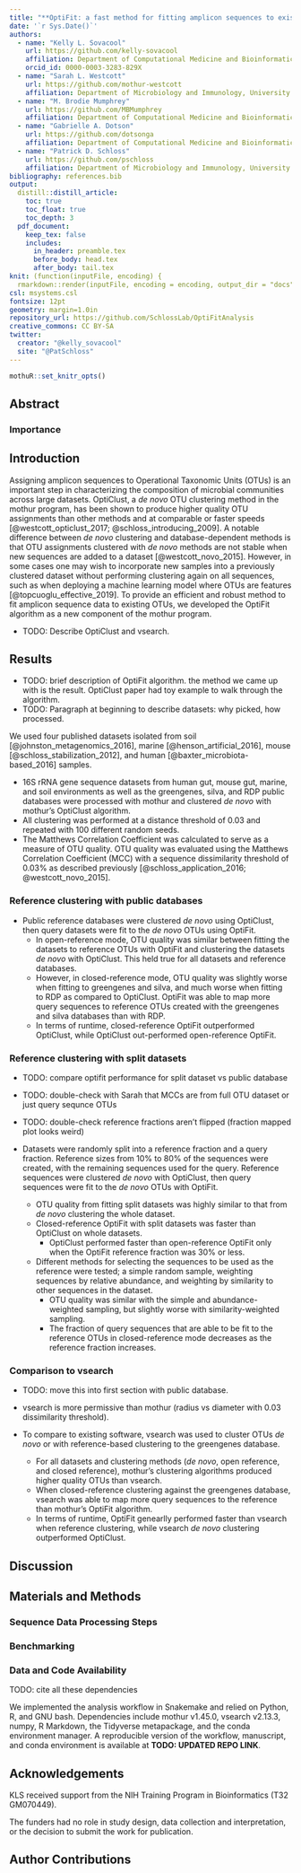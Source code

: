 ```yaml
---
title: "**OptiFit: a fast method for fitting amplicon sequences to existing OTUs**"
date: '`r Sys.Date()`'
authors:
  - name: "Kelly L. Sovacool"
    url: https://github.com/kelly-sovacool
    affiliation: Department of Computational Medicine and Bioinformatics, University of Michigan, Ann Arbor, MI
    orcid_id: 0000-0003-3283-829X
  - name: "Sarah L. Westcott"
    url: https://github.com/mothur-westcott
    affiliation: Department of Microbiology and Immunology, University of Michigan, Ann Arbor, MI
  - name: "M. Brodie Mumphrey"
    url: https://github.com/MBMumphrey
    affiliation: Department of Computational Medicine and Bioinformatics, University of Michigan, Ann Arbor, MI
  - name: "Gabrielle A. Dotson"
    url: https://github.com/dotsonga
    affiliation: Department of Computational Medicine and Bioinformatics, University of Michigan, Ann Arbor, MI
  - name: "Patrick D. Schloss"
    url: https://github.com/pschloss
    affiliation: Department of Microbiology and Immunology, University of Michigan, Ann Arbor, MI
bibliography: references.bib
output:
  distill::distill_article:
    toc: true
    toc_float: true
    toc_depth: 3
  pdf_document:
    keep_tex: false
    includes:
      in_header: preamble.tex
      before_body: head.tex
      after_body: tail.tex
knit: (function(inputFile, encoding) {
  rmarkdown::render(inputFile, encoding = encoding, output_dir = "docs", output_format = "all") })
csl: msystems.csl
fontsize: 12pt
geometry: margin=1.0in
repository_url: https://github.com/SchlossLab/OptiFitAnalysis
creative_commons: CC BY-SA
twitter:
  creator: "@kelly_sovacool"
  site: "@PatSchloss"
---
```


```r
mothuR::set_knitr_opts()
```

## Abstract

### Importance

\newpage

## Introduction

Assigning amplicon sequences to Operational Taxonomic Units (OTUs) is an
important step in characterizing the composition of microbial communities across
large datasets. OptiClust, a _de novo_ OTU clustering method in the mothur
program, has been shown to produce higher quality OTU assignments than other
methods and at comparable or faster speeds [@westcott_opticlust_2017;
@schloss_introducing_2009]. A notable difference between _de novo_ clustering
and database-dependent methods is that OTU assignments clustered with _de novo_
methods are not stable when new sequences are added to a dataset
[@westcott_novo_2015]. However, in some cases one may wish to incorporate new
samples into a previously clustered dataset without performing clustering again
on all sequences, such as when deploying a machine learning model where OTUs are
features [@topcuoglu_effective_2019]. To provide an efficient and robust method
to fit amplicon sequence data to existing OTUs, we developed the OptiFit
algorithm as a new component of the mothur program.

- TODO: Describe OptiClust and vsearch.

## Results

- TODO: brief description of OptiFit algorithm. the method we came up with is the result. OptiClust paper had toy example to walk through the algorithm. 
- TODO: Paragraph at beginning to describe datasets: why picked, how processed.

We used four published datasets isolated from soil
[@johnston_metagenomics_2016], marine [@henson_artificial_2016], mouse
[@schloss_stabilization_2012], and human [@baxter_microbiota-based_2016]
samples.

- 16S rRNA gene sequence datasets from human gut, mouse gut, marine, and soil environments as well as the greengenes, silva, and RDP public databases were processed with mothur and clustered _de novo_ with mothur's OptiClust algorithm.
- All clustering was performed at a distance threshold of 0.03 and repeated with 100 different random seeds.
- The Matthews Correlation Coefficient was calculated to serve as a measure of OTU quality. OTU quality was evaluated using the Matthews Correlation
Coefficient (MCC) with a sequence dissimilarity threshold of 0.03% as described
previously [@schloss_application_2016; @westcott_novo_2015].

### Reference clustering with public databases

- Public reference databases were clustered _de novo_ using OptiClust, then query datasets were fit to the _de novo_ OTUs using OptiFit.
  - In open-reference mode, OTU quality was similar between fitting the datasets to reference OTUs with OptiFit and clustering the datasets _de novo_ with OptiClust. This held true for all datasets and reference databases.
  - However, in closed-reference mode, OTU quality was slightly worse when fitting to greengenes and silva, and much worse when fitting to RDP as compared to OptiClust. OptiFit was able to map more query sequences to reference OTUs created with the greengenes and silva databases than with RDP.
  - In terms of runtime, closed-reference OptiFit outperformed OptiClust, while OptiClust out-performed open-reference OptiFit.
  
### Reference clustering with split datasets

- TODO: compare optifit performance for split dataset vs public database
- TODO: double-check with Sarah that MCCs are from full OTU dataset or just query sequnce OTUs
- TODO: double-check reference fractions aren't flipped (fraction mapped plot looks weird)

- Datasets were randomly split into a reference fraction and a query fraction. Reference sizes from 10% to 80% of the sequences were created, with the remaining sequences used for the query. Reference sequences were clustered _de novo_ with OptiClust, then query sequences were fit to the _de novo_ OTUs with OptiFit.
  - OTU quality from fitting split datasets was highly similar to that from _de novo_ clustering the whole dataset.
  - Closed-reference OptiFit with split datasets was faster than OptiClust on whole datasets.
    - OptiClust performed faster than open-reference OptiFit only when the OptiFit reference fraction was 30% or less.
  - Different methods for selecting the sequences to be used as the reference were tested; a simple random sample, weighting sequences by relative abundance, and weighting by similarity to other sequences in the dataset.
    - OTU quality was similar with the simple and abundance-weighted sampling, but slightly worse with similarity-weighted sampling.
    - The fraction of query sequences that are able to be fit to the reference OTUs in closed-reference mode decreases as the reference fraction increases.

### Comparison to vsearch    

- TODO: move this into first section with public database.
- vsearch is more permissive than mothur (radius vs diameter with 0.03 dissimilarity threshold).

- To compare to existing software, vsearch was used to cluster OTUs _de novo_ or with reference-based clustering to the greengenes database.
  - For all datasets and clustering methods (_de novo_, open reference, and closed reference), mothur's clustering algorithms produced higher quality OTUs than vsearch.
  - When closed-reference clustering against the greengenes database, vsearch was able to map more query sequences to the reference than mothur's OptiFit algorithm.
  - In terms of runtime, OptiFit genearlly performed faster than vsearch when reference clustering, while vsearch _de novo_ clustering outperformed OptiClust.

## Discussion

## Materials and Methods

### Sequence Data Processing Steps 

### Benchmarking

### Data and Code Availability

TODO: cite all these dependencies

We implemented the analysis workflow in Snakemake and relied on Python, R, and
GNU bash. Dependencies include mothur v1.45.0, vsearch v2.13.3, numpy, R
Markdown, the Tidyverse metapackage, and the conda environment manager. A
reproducible version of the workflow, manuscript, and conda environment is
available at **TODO: UPDATED REPO LINK**.

## Acknowledgements {.appendix}

KLS received support from the NIH Training Program in Bioinformatics (T32 GM070449).

The funders had no role in study design, data collection and interpretation, 
or the decision to submit the work for publication.

## Author Contributions {.appendix}
